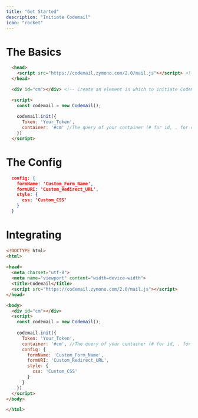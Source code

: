 ```yaml
---
title: "Get Started"
description: "Initiate Codemail"
icon: "rocket"
---
```


# The Basics

```html
  <head>
    <script src="https://codemail.zymono.com/2.0/mail.js"></script> <!-- Include the SDK file -->
  </head>

  <div id="cm"></div> <!-- Create an element in which to initiate Codemail -->

  <script>
    const codemail = new Codemail();
    
    codemail.init({
      Token: 'Your_Token',
      container: '#cm' //The query of your container (# for id, . for class)
    })
  </script>
```

# The Config

```json
  config: {
    formName: 'Custom_Form_Name',
    formURI: 'Custom_Redirect_URL',
    style: {
      css: 'Custom_CSS'
    }
  }
```

# Integrating

```html
<!DOCTYPE html>
<html>
  
<head>
  <meta charset="utf-8">
  <meta name="viewport" content="width=device-width">
  <title>Codemail</title>
  <script src="https://codemail.zymono.com/2.0/mail.js"></script>
</head>

<body>
  <div id="cm"></div>
  <script>
    const codemail = new Codemail();
    
    codemail.init({
      Token: 'Your_Token',
      container: '#cm', //The query of your container (# for id, . for class)
      config: {
        formName: 'Custom_Form_Name',
        formURI: 'Custom_Redirect_URL',
        style: {
          css: 'Custom_CSS'
        }
      }
    })
  </script>
</body>

</html>
```
